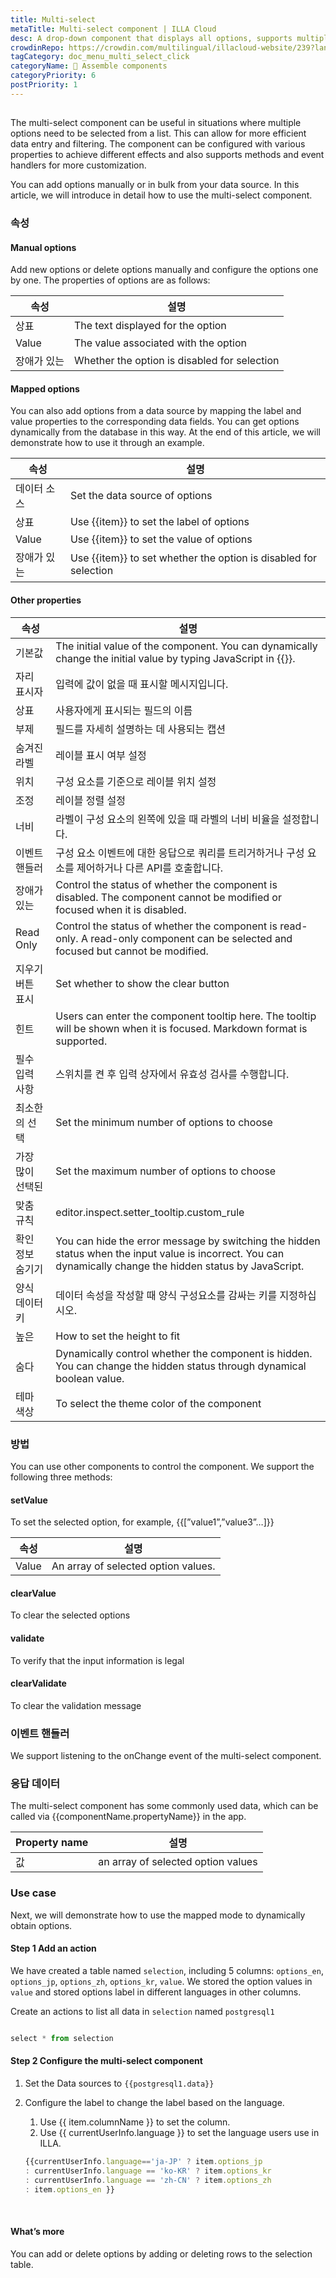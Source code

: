 ```yaml
---
title: Multi-select
metaTitle: Multi-select component | ILLA Cloud
desc: A drop-down component that displays all options, supports multiple selections
crowdinRepo: https://crowdin.com/multilingual/illacloud-website/239?languages=en&filter=basic&value=0
tagCategory: doc_menu_multi_select_click
categoryName: 🧬 Assemble components
categoryPriority: 6
postPriority: 1
---
```


## <h2 hidden>Multi-select</h2>

The multi-select component can be useful in situations where multiple options need to be selected from a list. This can allow for more efficient data entry and filtering. The component can be configured with various properties to achieve different effects and also supports methods and event handlers for more customization.

You can add options manually or in bulk from your data source. In this article, we will introduce in detail how to use the multi-select component. 

### 속성

#### Manual options

Add new options or delete options manually and configure the options one by one. The properties of options are as follows: 

| 속성     | 설명                                           |
| ------ | -------------------------------------------- |
| 상표     | The text displayed for the option            |
| Value  | The value associated with the option         |
| 장애가 있는 | Whether the option is disabled for selection |

#### Mapped options

You can also add options from a data source by mapping the label and value properties to the corresponding data fields. You can get options dynamically from the database in this way. At the end of this article, we will demonstrate how to use it through an example.

| 속성     | 설명                                                               |
| ------ | ---------------------------------------------------------------- |
| 데이터 소스 | Set the data source of options                                   |
| 상표     | Use {{item}} to set the label of options                         |
| Value  | Use {{item}} to set the value of options                         |
| 장애가 있는 | Use {{item}} to set whether the option is disabled for selection |

#### Other properties

| 속성        | 설명                                                                                                                                                           |
| --------- | ------------------------------------------------------------------------------------------------------------------------------------------------------------ |
| 기본값       | The initial value of the component. You can dynamically change the initial value by typing JavaScript in {{}}.                                               |
| 자리 표시자    | 입력에 값이 없을 때 표시할 메시지입니다.                                                                                                                                      |
| 상표        | 사용자에게 표시되는 필드의 이름                                                                                                                                            |
| 부제        | 필드를 자세히 설명하는 데 사용되는 캡션                                                                                                                                       |
| 숨겨진 라벨    | 레이블 표시 여부 설정                                                                                                                                                 |
| 위치        | 구성 요소를 기준으로 레이블 위치 설정                                                                                                                                        |
| 조정        | 레이블 정렬 설정                                                                                                                                                    |
| 너비        | 라벨이 구성 요소의 왼쪽에 있을 때 라벨의 너비 비율을 설정합니다.                                                                                                                        |
| 이벤트 핸들러   | 구성 요소 이벤트에 대한 응답으로 쿼리를 트리거하거나 구성 요소를 제어하거나 다른 API를 호출합니다.                                                                                                    |
| 장애가 있는    | Control the status of whether the component is disabled. The component cannot be modified or focused when it is disabled.                                    |
| Read Only | Control the status of whether the component is read-only. A read-only component can be selected and focused but cannot be modified.                          |
| 지우기 버튼 표시 | Set whether to show the clear button                                                                                                                         |
| 힌트        | Users can enter the component tooltip here. The tooltip will be shown when it is focused. Markdown format is supported.                                      |
| 필수 입력 사항  | 스위치를 켠 후 입력 상자에서 유효성 검사를 수행합니다.                                                                                                                              |
| 최소한의 선택   | Set the minimum number of options to choose                                                                                                                  |
| 가장 많이 선택된 | Set the maximum number of options to choose                                                                                                                  |
| 맞춤 규칙     | editor.inspect.setter_tooltip.custom_rule                                                                                                                    |
| 확인 정보 숨기기 | You can hide the error message by switching the hidden status when the input value is incorrect. You can dynamically change the hidden status by JavaScript. |
| 양식 데이터 키  | 데이터 속성을 작성할 때 양식 구성요소를 감싸는 키를 지정하십시오.                                                                                                                        |
| 높은        | How to set the height to fit                                                                                                                                 |
| 숨다        | Dynamically control whether the component is hidden. You can change the hidden status through dynamical boolean value.                                       |
| 테마 색상     | To select the theme color of the component                                                                                                                   |

### 방법

You can use other components to control the component. We support the following three methods:

#### setValue

To set the selected option, for example, {{[”value1”,”value3”…]}}

| 속성    | 설명                                   |
| ----- | ------------------------------------ |
| Value | An array of selected option values.  |

#### clearValue

To clear the selected options

#### validate

To verify that the input information is legal

#### clearValidate

To clear the validation message

### 이벤트 핸들러

We support listening to the onChange event of the multi-select component.

### 응답 데이터

The multi-select component has some commonly used data, which can be called via {{componentName.propertyName}} in the app.

| Property name | 설명                                 |
| ------------- | ---------------------------------- |
| 값             | an array of selected option values |

### Use case

Next, we will demonstrate how to use the mapped mode to dynamically obtain options. 

#### Step 1 Add an action

We have created a table named `selection`, including 5 columns: `options_en`, `options_jp`, `options_zh`, `options_kr`, `value`. We stored the option values in `value` and stored options label in different languages in other columns. 

Create an actions to list all data in `selection` named `postgresql1`

<img src='https://cdn.illacloud.com/official-website/img/docs/assemble/multiselect1.png' alt="" />

```jsx
select * from selection
```

#### Step 2 Configure the multi-select component

1.  Set the Data sources to `{{postgresql1.data}}` 
2.  Configure the label to change the label based on the language. 

    1.  Use {{ item.columnName }} to set the column. 
    2.  Use {{ currentUserInfo.language }} to set the language users use in ILLA.

    ```jsx
    {{currentUserInfo.language=='ja-JP' ? item.options_jp 
    : currentUserInfo.language == 'ko-KR' ? item.options_kr 
    : currentUserInfo.language == 'zh-CN' ? item.options_zh 
    : item.options_en }}
    ```

<img src='https://cdn.illacloud.com/official-website/img/docs/assemble/multiselect2.png' alt="" />

<img src='https://cdn.illacloud.com/official-website/img/docs/assemble/multiselect3.png' alt="" />

#### What’s more

You can add or delete options by adding or deleting rows to the selection table.
